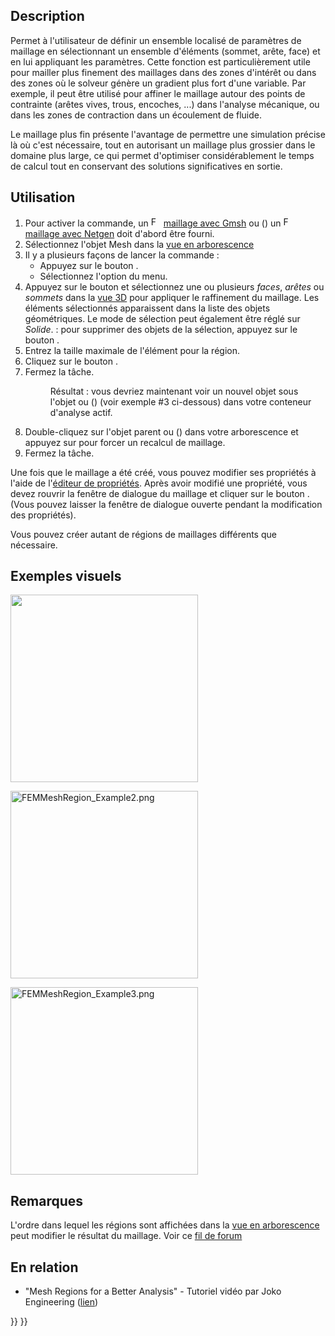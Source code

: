 <languages/>

{{Docnav/fr
|[[FEM_MeshBoundaryLayer/fr|Couche limite de maillage]]
|[[FEM_MeshGroup/fr|Grouper un maillage]]
|[[FEM_Workbench/fr|Atelier FEM]]
|IconL=FEM_MeshBoundaryLayer.svg
|IconR=FEM_MeshGroup.svg
|IconC=Workbench_FEM.svg
}}

{{GuiCommandContainer
|
{{GuiCommand/fr
|Name=FEM MeshRegion
|Name/fr=FEM Région de maillage FEM
|MenuLocation=Maillage → Mailler plus finement
|Workbenches=[[FEM_Workbench/fr|FEM]]
|SeeAlso=[[FEM_tutorial/fr|FEM Tutoriel]]
}}
{{GuiCommandFemInfo/fr
|Solvers=Tous
}}
}}

==Description==

Permet à l'utilisateur de définir un ensemble localisé de paramètres de maillage en sélectionnant un ensemble d'éléments (sommet, arête, face) et en lui appliquant les paramètres. Cette fonction est particulièrement utile pour mailler plus finement des maillages dans des zones d'intérêt ou dans des zones où le solveur génère un gradient plus fort d'une variable. Par exemple, il peut être utilisé pour affiner le maillage autour des points de contrainte (arêtes vives, trous, encoches, ...) dans l'analyse mécanique, ou dans les zones de contraction dans un écoulement de fluide.

Le maillage plus fin présente l'avantage de permettre une simulation précise là où c'est nécessaire, tout en autorisant un maillage plus grossier dans le domaine plus large, ce qui permet d'optimiser considérablement le temps de calcul tout en conservant des solutions significatives en sortie.

<span id="Usage"></span>
==Utilisation==

# Pour activer la commande, un [[Image:FEM_MeshGmshFromShape.svg|16px]] [[FEM_MeshGmshFromShape/fr|maillage avec Gmsh]] ou ({{VersionPlus/fr|1.1}}) un [[Image:FEM_MeshNetgenFromShape.svg|16px]] [[FEM_MeshNetgenFromShape/fr|maillage avec Netgen]] doit d'abord être fourni.
# Sélectionnez l'objet Mesh dans la [[Tree_view/fr|vue en arborescence]]
# Il y a plusieurs façons de lancer la commande :
#* Appuyez sur le bouton {{Button|[[Image:FEM_MeshRegion.svg|16px]] [[FEM_MeshRegion/fr|Mailler plus finement]]}}.
#* Sélectionnez l'option {{MenuCommand|Maillage → [[Image:FEM_MeshRegion.svg|16px]] Mailler plus finement}} du menu.
# Appuyez sur le bouton {{Button|Ajouter}} et sélectionnez une ou plusieurs ''faces'', ''arêtes'' ou ''sommets'' dans la [[3D_view/fr|vue 3D]] pour appliquer le raffinement du maillage. Les éléments sélectionnés apparaissent dans la liste des objets géométriques. Le mode de sélection peut également être réglé sur ''Solide''. {{Version/fr|1.1}} : pour supprimer des objets de la sélection, appuyez sur le bouton {{Button|Supprimer}}.
# Entrez la taille maximale de l'élément pour la région.
# Cliquez sur le bouton {{Button|OK}}.
# Fermez la tâche.
#:Résultat : vous devriez maintenant voir un nouvel objet {{incode|FEMMeshRegion}} sous l'objet {{incode|FEMMeshGmsh}} ou ({{VersionPlus/fr|1.1}}) {{incode|FEMMeshNetgen}} (voir exemple #3 ci-dessous) dans votre conteneur d'analyse actif.
# Double-cliquez sur l'objet parent {{incode|FEMMeshGmsh}} ou ({{VersionPlus/fr|1.1}}) {{incode|FEMMeshNetgen}} dans votre arborescence et appuyez sur {{Button|Appliquer}} pour forcer un recalcul de maillage.
# Fermez la tâche.

Une fois que le maillage a été créé, vous pouvez modifier ses propriétés à l'aide de l'[[Property_editor/fr|éditeur de propriétés]]. Après avoir modifié une propriété, vous devez rouvrir la fenêtre de dialogue du maillage et cliquer sur le bouton {{Button|Appliquer}}. (Vous pouvez laisser la fenêtre de dialogue ouverte pendant la modification des propriétés).

Vous pouvez créer autant de régions de maillages différents que nécessaire.

<span id="Visual_examples"></span>
==Exemples visuels== 

[[File:FEMMeshRegion_Example1.png|300px|]]
{{Caption|Exemple 1 : le maillage FEM grossier initial par GMSH}}


[[File:FEMMeshRegion_Example2.png|300px]]
{{Caption|Exemple 2 : après avoir appliqué un maillage plus fin en utilisant deux régions de maillage FEM, le grand trou est maillé à une taille d'éléments maximale de 3 mm, le petit trou est maillé à 1 mm.}}

[[File:FEMMeshRegion_Example3.png|300px]]
{{Caption|Exemple 3 : un exemple simple de la vue en arborescence résultante}}

<span id="Notes"></span>
==Remarques==

L'ordre dans lequel les régions sont affichées dans la [[Tree_view/fr|vue en arborescence]] peut modifier le résultat du maillage. Voir ce [https://forum.freecad.org/viewtopic.php?f=18&t=41955 fil de forum]

<span id="Related"></span>
==En relation==

* "Mesh Regions for a Better Analysis" - Tutoriel vidéo par Joko Engineering ([https://www.youtube.com/watch?v=X5RVe2SDPvw lien])


{{Docnav/fr
|[[FEM_MeshBoundaryLayer/fr|Couche limite de maillage]]
|[[FEM_MeshGroup/fr|Grouper un maillage]]
|[[FEM_Workbench/fr|Atelier FEM]]
|IconL=FEM_MeshBoundaryLayer.svg
|IconR=FEM_MeshGroup.svg
|IconC=Workbench_FEM.svg
}}

{{FEM_Tools_navi{{#translation:}}}}
{{Userdocnavi{{#translation:}}}}